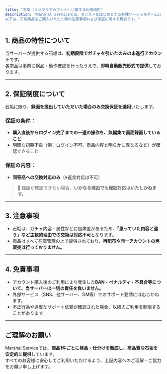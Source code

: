 ```yaml
---
title: "石垢（リセマラアカウント）に関する利用規約"
description: "Marshal Serviceでは、モンストをはじめとする各種ソーシャルゲームにおける**石垢（リセマラアカウント）**を多数取り扱っております。
以下は、石垢商品をご購入いただく際の注意事項および保証に関する規約です。"
---
```


## 1. 商品の特性について

当サーバーが提供する石垢は、**初期段階でガチャを引いたのみの未進行アカウント**です。\
各商品は事前に検品・動作確認を行ったうえで、**即時自動販売形式で提供**しております。

---

## 2. 保証制度について

石垢に限り、**録画を提出していただいた場合のみ交換保証を適用**いたします。

### 保証の条件：

- **購入直後からログイン完了までの一連の操作を、無編集で画面録画していること**
- 明確な初期不良（例：ログイン不可、商品内容と明らかに異なるなど）が確認できること

### 保証の内容：

- **同等品への交換対応のみ**（※返金対応は不可）

> 🚫 録画が確認できない場合、**いかなる理由でも保証対応はいたしかねます。**

---

## 3. 注意事項

- 石垢は、ガチャ内容・属性などに個体差があるため、**「思っていた内容と違う」など主観的理由での交換は対応不可**となります。
- 商品はすべて在庫管理の上で提供されており、**再配布や同一アカウントの再販売は行っておりません。**

---

## 4. 免責事項

- アカウント購入後のご利用により発生した**BAN・ペナルティ・不具合等について、当サーバーは一切の責任を負いません。**
- 外部サービス（SNS、他サーバー、DM等）でのサポート要請には応じかねます。
- 不正行為や過度なサポート依頼が確認された場合、以降のご利用を制限することがあります。

---

## ご理解のお願い

Marshal Serviceでは、**商品1件ごとに検品・仕分けを徹底し、高品質な石垢を安定的に提供**しています。\
すべてのお客様に安心してご利用いただけるよう、上記内容へのご理解・ご協力をお願い申し上げます。